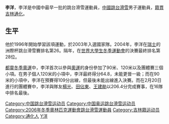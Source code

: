 {{blpunsourced|time=2018-03-20T04:21:08+00:00}}
{{主條目消歧義|本條目介紹的是中國的跳台滑雪運動員，同名人物，請參見：'''[[李洋|李洋]]'''。}}
'''李洋'''{{BD|1980年|3月31日|catIdx=Li,李}}，李洋是中國中最早一批的跳台滑雪運動員，[[中華人民共和國|中國]][[跳台滑雪|跳台滑雪]]男子運動員，[[籍貫|籍貫]][[吉林省|吉林]][[通化|通化]]。

==生平==
他於1996年開始學習該項運動，於2003年入選國家隊。2004年，李洋在[[瑞士|瑞士]]的洲際杯跳台滑雪賽排名第26。隔年，在[[世界大學生運動會|世界大學生冬季運動會]]的決賽最終排名第28位。

[[2006年冬季奧林匹克運動會|都靈冬季奧運]]中，李洋首次以參與[[奧運|奧運]]的身份參加了90米、120米以及團體賽三個小項。在男子個人120米的小項中，李洋最終得分64.8，未能更晉一級；而在90米的小項中，李洋在預賽得109分出線，但最後未能出線進入決賽。而在2月20日進行的團體賽中，李洋與隊友[[楊光_(運動員)|楊光]]、[[田佔東|田佔東]]、[[王建勛_(跳台滑雪運動員)|王建勛]]以206.4分完成賽事，在16隊中排名最後。

{{Sport-bio-stub}}

{{DEFAULTSORT:L}}
[[Category:中国跳台滑雪运动员|Category:中国跳台滑雪运动员]]
[[Category:中国奥运跳台滑雪运动员|Category:中国奥运跳台滑雪运动员]]
[[Category:2006年冬季奧林匹克運動會跳台滑雪運動員|Category:2006年冬季奧林匹克運動會跳台滑雪運動員]]
[[Category:吉林籍运动员|Category:吉林籍运动员]]
[[Category:通化人|Category:通化人]]
[[Category:李姓|Y洋]]